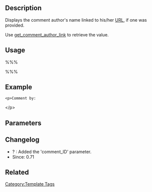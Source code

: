 {{Languages|
{{en|Template Tags/comment_author_link}}
{{ja|テンプレートタグ/comment_author_link}}
}}

== Description ==

Displays the comment author's name linked to his/her [[Glossary#URI and URL|URL]], if one was provided.<!-- This tag must be within [[The Loop]], or a comment loop. -->

Use [[Template Tags/get_comment_author_link|get_comment_author_link]] to retrieve the value.

== Usage ==

%%% <?php comment_author_link( $comment_ID ); ?> %%%

== Example ==

 &lt;p&gt;Comment by: <?php comment_author_link(); ?>&lt;/p&gt;

== Parameters ==

{{Parameter|comment_ID|integer|The ID of the comment for which to print the author's link.|optional|0 (the current comment)}}

== Changelog ==

* ? : Added the 'comment_ID' parameter.
* Since: 0.71

== Related ==

{{Tag Comments Tags}}

{{Tag Footer}}

[[Category:Template Tags]]